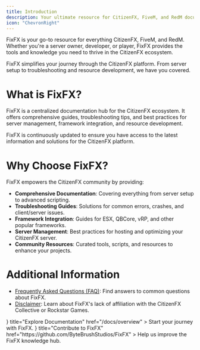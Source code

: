 ```yaml
---
title: Introduction
description: Your ultimate resource for CitizenFX, FiveM, and RedM documentation.
icon: "ChevronRight"
---
```



FixFX is your go-to resource for everything CitizenFX, FiveM, and RedM. Whether you're a server owner, developer, or player, FixFX provides the tools and knowledge you need to thrive in the CitizenFX ecosystem.

<Callout type="info">
  FixFX simplifies your journey through the CitizenFX platform. From server setup to troubleshooting and resource development, we have you covered.
</Callout>

# What is FixFX?

FixFX is a centralized documentation hub for the CitizenFX ecosystem. It offers comprehensive guides, troubleshooting tips, and best practices for server management, framework integration, and resource development.

<Callout type="info">
  FixFX is continuously updated to ensure you have access to the latest information and solutions for the CitizenFX platform.
</Callout>

# Why Choose FixFX?

FixFX empowers the CitizenFX community by providing:

- **Comprehensive Documentation**: Covering everything from server setup to advanced scripting.
- **Troubleshooting Guides**: Solutions for common errors, crashes, and client/server issues.
- **Framework Integration**: Guides for ESX, QBCore, vRP, and other popular frameworks.
- **Server Management**: Best practices for hosting and optimizing your CitizenFX server.
- **Community Resources**: Curated tools, scripts, and resources to enhance your projects.

# Additional Information

- [Frequently Asked Questions (FAQ)](/docs/core/faq): Find answers to common questions about FixFX.
- [Disclaimer](/docs/core/disclaimer): Learn about FixFX's lack of affiliation with the CitizenFX Collective or Rockstar Games.

<Cards>
  <Card
    icon={<FixFXIcon />}
    title="Explore Documentation"
    href="/docs/overview"
  >
    Start your journey with FixFX.
  </Card>
  <Card
    icon={<GithubIcon />}
    title="Contribute to FixFX"
    href="https://github.com/ByteBrushStudios/FixFX"
  >
    Help us improve the FixFX knowledge hub.
  </Card>
</Cards>
